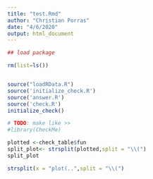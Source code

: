 ```yaml
---
title: "test.Rmd"
author: "Christian Porras"
date: "4/6/2020"
output: html_document
---
```

```r
## load package

rm(list=ls())


source("loadRData.R")
source('initialize_check.R')
source('answer.R')
source('check.R')
initialize_check()

# TODO: make like >>
#library(CheckMe)
```


```r
plotted <-check_table$fun
split_plot<- strsplit(plotted,split = "\\(")
split_plot
```

```r
strsplit(x = "plot(..",split = "\\(")
```

